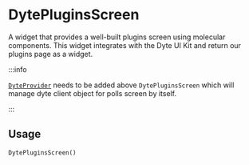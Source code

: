 # DytePluginsScreen

A widget that provides a well-built plugins screen using molecular components. This widget integrates with the Dyte UI Kit and return our plugins page as a widget.

:::info

[`DyteProvider`](./dyte-provider.mdx) needs to be added above `DytePluginsScreen` which will manage dyte client object for polls screen by itself.

:::

## Usage

```dart
DytePluginsScreen()
```
